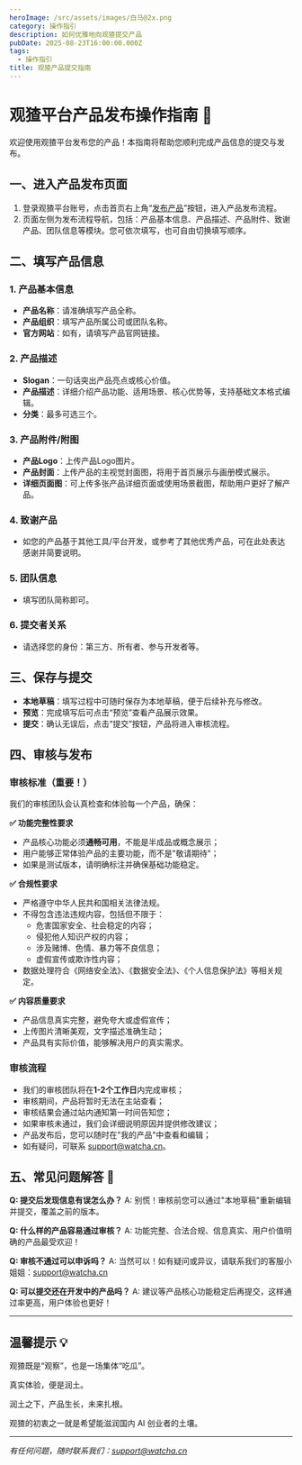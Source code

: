 ```yaml
---
heroImage: /src/assets/images/白马@2x.png
category: 操作指引
description: 如何优雅地向观猹提交产品
pubDate: 2025-08-23T16:00:00.000Z
tags:
  - 操作指引
title: 观猹产品提交指南
---
```


# 观猹平台产品发布操作指南 🚀

欢迎使用观猹平台发布您的产品！本指南将帮助您顺利完成产品信息的提交与发布。

## 一、进入产品发布页面

1. 登录观猹平台账号，点击首页右上角“[发布产品](https://watcha.cn/submit)”按钮，进入产品发布流程。
2. 页面左侧为发布流程导航，包括：产品基本信息、产品描述、产品附件、致谢产品、团队信息等模块。您可依次填写，也可自由切换填写顺序。

## 二、填写产品信息

### 1. 产品基本信息

- **产品名称**：请准确填写产品全称。
- **产品组织**：填写产品所属公司或团队名称。
- **官方网站**：如有，请填写产品官网链接。

### 2. 产品描述

- **Slogan**：一句话突出产品亮点或核心价值。
- **产品描述**：详细介绍产品功能、适用场景、核心优势等，支持基础文本格式编辑。
- **分类**：最多可选三个。

### 3. 产品附件/附图

- **产品Logo**：上传产品Logo图片。
- **产品封面**：上传产品的主视觉封面图，将用于首页展示与画册模式展示。
- **详细页面图**：可上传多张产品详细页面或使用场景截图，帮助用户更好了解产品。

### 4. 致谢产品

- 如您的产品基于其他工具/平台开发，或参考了其他优秀产品，可在此处表达感谢并简要说明。

### 5. 团队信息

- 填写团队简称即可。

### 6. 提交者关系

- 请选择您的身份：第三方、所有者、参与开发者等。

## 三、保存与提交

- **本地草稿**：填写过程中可随时保存为本地草稿，便于后续补充与修改。
- **预览**：完成填写后可点击“预览”查看产品展示效果。
- **提交**：确认无误后，点击“提交”按钮，产品将进入审核流程。

## 四、审核与发布

### 审核标准（重要！）

我们的审核团队会认真检查和体验每一个产品，确保：

**✅ 功能完整性要求**

- 产品核心功能必须**通畅可用**，不能是半成品或概念展示；
- 用户能够正常体验产品的主要功能，而不是"敬请期待"；
- 如果是测试版本，请明确标注并确保基础功能稳定。

**✅ 合规性要求**

- 严格遵守中华人民共和国相关法律法规。
- 不得包含违法违规内容，包括但不限于：
  - 危害国家安全、社会稳定的内容；
  - 侵犯他人知识产权的内容；
  - 涉及赌博、色情、暴力等不良信息；
  - 虚假宣传或欺诈性内容；
- 数据处理符合《网络安全法》、《数据安全法》、《个人信息保护法》等相关规定。

**✅ 内容质量要求**

- 产品信息真实完整，避免夸大或虚假宣传；
- 上传图片清晰美观，文字描述准确生动；
- 产品具有实际价值，能够解决用户的真实需求。

### 审核流程

- 我们的审核团队将在**1-2个工作日**内完成审核；
- 审核期间，产品将暂时无法在主站查看；
- 审核结果会通过站内通知第一时间告知您；
- 如果审核未通过，我们会详细说明原因并提供修改建议；
- 产品发布后，您可以随时在"我的产品"中查看和编辑；
- 如有疑问，可联系 [support@watcha.cn](mailto:support@watcha.cn)。

## 五、常见问题解答 🤔

**Q: 提交后发现信息有误怎么办？**
A: 别慌！审核前您可以通过"本地草稿"重新编辑并提交，覆盖之前的版本。

**Q: 什么样的产品容易通过审核？**
A: 功能完整、合法合规、信息真实、用户价值明确的产品最受欢迎！

**Q: 审核不通过可以申诉吗？**
A: 当然可以！如有疑问或异议，请联系我们的客服小姐姐：[support@watcha.cn](mailto:support@watcha.cn)

**Q: 可以提交还在开发中的产品吗？**
A: 建议等产品核心功能稳定后再提交，这样通过率更高，用户体验也更好！

---

## 温馨提示 💡

观猹既是“观察”，也是一场集体“吃瓜”。

真实体验，便是润土。

润土之下，产品生长，未来扎根。

观猹的初衷之一就是希望能滋润国内 AI 创业者的土壤。

---

_有任何问题，随时联系我们：[support@watcha.cn](mailto:support@watcha.cn)_
